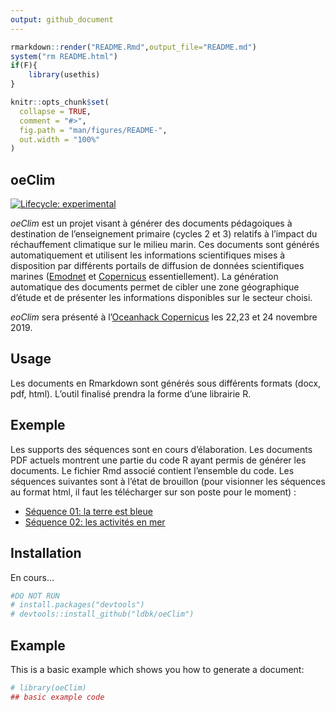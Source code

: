 ```yaml
---
output: github_document
---
```


<!-- README.md is generated from README.Rmd. Please edit that file -->
```r
rmarkdown::render("README.Rmd",output_file="README.md")
system("rm README.html")
if(F){
	library(usethis)
}
```

```r
knitr::opts_chunk$set(
  collapse = TRUE,
  comment = "#>",
  fig.path = "man/figures/README-",
  out.width = "100%"
)
```
## oeClim 

<!-- badges: start -->
[![Lifecycle: experimental](https://img.shields.io/badge/lifecycle-experimental-orange.svg)](https://www.tidyverse.org/lifecycle/#experimental)
<!-- badges: end -->

*oeClim* est un projet visant à générer des documents pédagoiques à destination de l'enseignement primaire (cycles 2 et 3)
relatifs à l'impact du réchauffement climatique sur le milieu marin.
Ces documents sont
générés automatiquement et utilisent les informations scientifiques mises à
disposition par différents portails de diffusion de données scientifiques
marines ([Emodnet](http://www.emodnet.eu) et [Copernicus](http://www.copernicus.eu) essentiellement).
La génération automatique des documents permet de cibler une zone géographique d'étude 
et de présenter les informations disponibles sur le secteur choisi.

*eoClim* sera présenté à l'[Oceanhack Copernicus](http://garage48.org/events/copernicus-oceanhack) les 22,23 et 24 novembre 2019.

## Usage 

Les documents en Rmarkdown sont générés sous différents formats (docx, pdf,
html).
L'outil finalisé prendra la forme d'une librairie R.

## Exemple

Les supports des séquences sont en cours d'élaboration.
Les documents PDF actuels montrent une partie du code R ayant permis de générer
les documents. Le fichier Rmd associé contient l'ensemble du code.
Les séquences suivantes sont à l'état de brouillon (pour visionner les séquences
au format html, il faut les télécharger sur son poste pour le moment) :

- [Séquence 01: la terre est bleue](/code/01_la_terre_est_bleue.pdf)
- [Séquence 02: les activités en mer](/code/02_les_activités_en_mer.html)

## Installation

En cours...

``` r
#DO NOT RUN
# install.packages("devtools")
# devtools::install_github("ldbk/oeClim")
```
## Example

This is a basic example which shows you how to generate a document:

```r
# library(oeClim)
## basic example code
```


